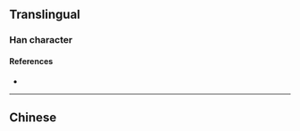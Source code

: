 {{also|松}}
{{character info}}
==Translingual==

===Han character===
{{Han char|rn=75|rad=木|as=04|sn=8|four=|canj=CID|ids=⿱公木}}

====References====
* {{Han ref|kx=0514.160|dkj=14517|dj=0902.010|hdz=21173.060|uh=6780|ud=26496}}

----

==Chinese==
{{zh-see|松|v}}